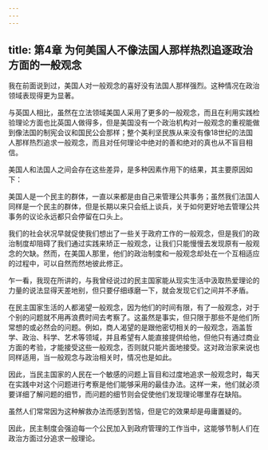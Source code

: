 ```yaml
---
---
---
```

title: 第4章 为何美国人不像法国人那样热烈追逐政治方面的一般观念
---

我在前面说到过，美国人对一般观念的喜好没有法国人那样强烈。这种情况在政治领域表现得更为显著。

与英国人相比，虽然在立法领域美国人采用了更多的一般观念，而且在利用实践检验理论方面也比英国人做得多，但是美国没有一个政治机构对一般观念的重视能做到像法国的制宪会议和国民公会那样；整个美利坚民族从来没有像18世纪的法国人那样热烈追求一般观念，而且对任何理论中绝对的善和绝对的真也从不盲目相信。

美国人和法国人之间会存在这些差异，是多种因素作用下的结果，其主要原因如下：

美国人是一个民主的群体，一直以来都是由自己来管理公共事务；虽然我们法国人同样是一个民主的群体，但是长期以来只会纸上谈兵，关于如何更好地去管理公共事务的议论永远都只会停留在口头上。

我们的社会状况早就促使我们想出了一些关于政府工作的一般观念，但是我们的政治制度却阻碍了我们通过实践来矫正一般观念，让我们只能慢慢去发现原有一般观念的欠缺。然而，在美国人那里，他们的政治制度和一般观念却处在一个互相适应的过程中，可以自然而然地彼此修正。

乍一看，我现在所讲的，与我曾经说过的民主国家能从现实生活中汲取热爱理论的力量的说法显得天差地别，但只要仔细琢磨一下，就会发现它们之间并不矛盾。

在民主国家生活的人都渴望一般观念，因为他们的时间有限，有了一般观念，对于个别的问题就不用再浪费时间去考察了。这虽然是事实，但只限于那些不是他们所常想的或必然会的问题。例如，商人渴望的是跟他密切相关的一般观念，涵盖哲学、政治、科学、艺术等领域，并且希望有人能直接提供给他，但他只有通过商业方面的考验，才能接受这些一般观念，否则就只能片面地接受。这对政治家来说也同样适用，当一般观念与政治相关时，情况也是如此。

因此，当民主国家的人民在一个敏感的问题上盲目和过度地追求一般观念时，每天在实践中对这个问题进行考察是他们能够采用的最佳办法。这样一来，他们就必须要详细了解问题的细节，而问题的细节则会促使他们发现理论哪里存在缺陷。

虽然人们常常因为这种解救办法而感到苦恼，但是它的效果却是毋庸置疑的。

因此，民主制度会强迫每一个公民加入到政府管理的工作当中，这能够节制人们在政治方面过分追求一般理论。
